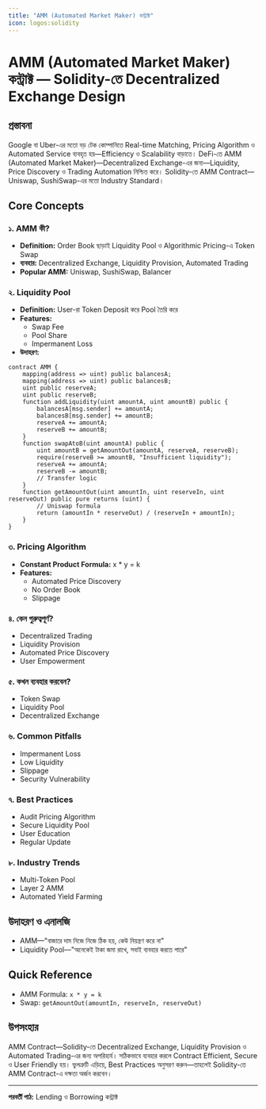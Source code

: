 ```yaml
---
title: "AMM (Automated Market Maker) কন্ট্রাক্ট"
icon: logos:solidity
---
```


# AMM (Automated Market Maker) কন্ট্রাক্ট — Solidity-তে Decentralized Exchange Design

## প্রস্তাবনা

Google বা Uber-এর মতো বড় টেক কোম্পানিতে Real-time Matching, Pricing Algorithm ও Automated Service ব্যবহৃত হয়—Efficiency ও Scalability বাড়াতে। DeFi-তে AMM (Automated Market Maker)—Decentralized Exchange-এর জন্য—Liquidity, Price Discovery ও Trading Automation নিশ্চিত করে। Solidity-তে AMM Contract—Uniswap, SushiSwap-এর মতো Industry Standard।

## Core Concepts

### ১. AMM কী?
- **Definition:** Order Book ছাড়াই Liquidity Pool ও Algorithmic Pricing-এ Token Swap
- **ব্যবহার:** Decentralized Exchange, Liquidity Provision, Automated Trading
- **Popular AMM:** Uniswap, SushiSwap, Balancer

### ২. Liquidity Pool
- **Definition:** User-রা Token Deposit করে Pool তৈরি করে
- **Features:**
    - Swap Fee
    - Pool Share
    - Impermanent Loss
- **উদাহরণ:**
```solidity
contract AMM {
    mapping(address => uint) public balancesA;
    mapping(address => uint) public balancesB;
    uint public reserveA;
    uint public reserveB;
    function addLiquidity(uint amountA, uint amountB) public {
        balancesA[msg.sender] += amountA;
        balancesB[msg.sender] += amountB;
        reserveA += amountA;
        reserveB += amountB;
    }
    function swapAtoB(uint amountA) public {
        uint amountB = getAmountOut(amountA, reserveA, reserveB);
        require(reserveB >= amountB, "Insufficient liquidity");
        reserveA += amountA;
        reserveB -= amountB;
        // Transfer logic
    }
    function getAmountOut(uint amountIn, uint reserveIn, uint reserveOut) public pure returns (uint) {
        // Uniswap formula
        return (amountIn * reserveOut) / (reserveIn + amountIn);
    }
}
```

### ৩. Pricing Algorithm
- **Constant Product Formula:** x * y = k
- **Features:**
    - Automated Price Discovery
    - No Order Book
    - Slippage

### ৪. কেন গুরুত্বপূর্ণ?
- Decentralized Trading
- Liquidity Provision
- Automated Price Discovery
- User Empowerment

### ৫. কখন ব্যবহার করবেন?
- Token Swap
- Liquidity Pool
- Decentralized Exchange

### ৬. Common Pitfalls
- Impermanent Loss
- Low Liquidity
- Slippage
- Security Vulnerability

### ৭. Best Practices
- Audit Pricing Algorithm
- Secure Liquidity Pool
- User Education
- Regular Update

### ৮. Industry Trends
- Multi-Token Pool
- Layer 2 AMM
- Automated Yield Farming

## উদাহরণ ও এনালজি
- AMM—"বাজারে দাম নিজে নিজে ঠিক হয়, কেউ নিয়ন্ত্রণ করে না"
- Liquidity Pool—"অনেকেই টাকা জমা রাখে, সবাই ব্যবহার করতে পারে"

## Quick Reference
- AMM Formula: `x * y = k`
- Swap: `getAmountOut(amountIn, reserveIn, reserveOut)`

## উপসংহার

AMM Contract—Solidity-তে Decentralized Exchange, Liquidity Provision ও Automated Trading-এর জন্য অপরিহার্য। সঠিকভাবে ব্যবহার করলে Contract Efficient, Secure ও User Friendly হয়। ভুলত্রুটি এড়িয়ে, Best Practices অনুসরণ করুন—তাহলেই Solidity-তে AMM Contract-এ দক্ষতা অর্জন করবেন।

---

**পরবর্তী পাঠ:** Lending ও Borrowing কন্ট্রাক্ট
